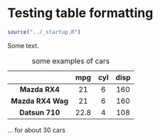 # Testing table formatting

```r
source("../_startup.R")
```

Some text.

::: {.column-margin}
      &nbsp;         mpg    cyl   disp 
------------------- ------ ----- ------
   **Mazda RX4**      21     6    160  
 **Mazda RX4 Wag**    21     6    160  
  **Datsun 710**     22.8    4    108  

Table: some examples of cars

... for about 30 cars


:::
